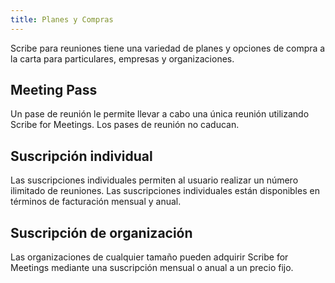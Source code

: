 ```yaml
---
title: Planes y Compras
---
```



Scribe para reuniones tiene una variedad de planes y opciones de compra a la carta para particulares, empresas y organizaciones.

## Meeting Pass

Un pase de reunión le permite llevar a cabo una única reunión utilizando Scribe for Meetings. Los pases de reunión no caducan.

## Suscripción individual

Las suscripciones individuales permiten al usuario realizar un número ilimitado de reuniones. Las suscripciones individuales están disponibles en términos de facturación mensual y anual.

## Suscripción de organización

Las organizaciones de cualquier tamaño pueden adquirir Scribe for Meetings mediante una suscripción mensual o anual a un precio fijo.